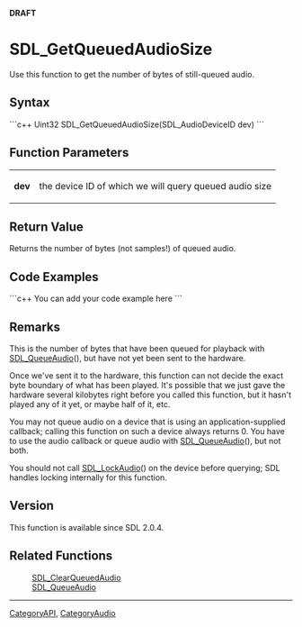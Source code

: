 <!-- pragma section-numbers off -->
<!-- pragma camelcase off -->
'''DRAFT'''

<!-- #*^*^*^*^*See http://wiki.libsdl.org/moin.cgi/SGFunctions for details on editing this page*^*^*^*^* -->


= SDL_GetQueuedAudioSize =
Use this function to get the number of bytes of still-queued audio.




== Syntax ==
```c++
Uint32 SDL_GetQueuedAudioSize(SDL_AudioDeviceID dev)
```


== Function Parameters ==
{|
|'''dev'''
|the device ID of which we will query queued audio size
|}


== Return Value ==
Returns the number of bytes (not samples!) of queued audio.


== Code Examples ==
```c++
You can add your code example here
```

<!-- #Leave this section as-is unless you have a code example to put in.  In that case, replace You can add your code example here with your code example following the Style Guide instructions.  Leave the rest of the markup alone and delete this comment. -->


== Remarks ==
This is the number of bytes that have been queued for playback with [[SDL_QueueAudio]](), but have not yet been sent to the hardware.

Once we've sent it to the hardware, this function can not decide the exact byte boundary of what has been played. It's possible that we just gave the hardware several kilobytes right before you called this function, but it hasn't played any of it yet, or maybe half of it, etc.

You may not queue audio on a device that is using an application-supplied callback; calling this function on such a device always returns 0.
You have to use the audio callback or queue audio with [[SDL_QueueAudio]](), but not both.

You should not call [[SDL_LockAudio]]() on the device before querying; SDL handles locking internally for this function.


== Version ==
This function is available since SDL 2.0.4.


== Related Functions ==
:[[SDL_ClearQueuedAudio]]
:[[SDL_QueueAudio]]
<!-- #Remove this section if empty -->

----
[[CategoryAPI]], [[CategoryAudio]]
<!-- #See the Style Guide for instructions on editing the footer. -->

